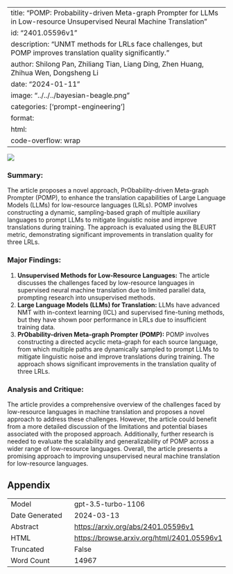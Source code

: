 
---
title: "POMP: Probability-driven Meta-graph Prompter for LLMs in Low-resource Unsupervised Neural Machine Translation"
id: "2401.05596v1"
description: "UNMT methods for LRLs face challenges, but POMP improves translation quality significantly."
author: Shilong Pan, Zhiliang Tian, Liang Ding, Zhen Huang, Zhihua Wen, Dongsheng Li
date: "2024-01-11"
image: "../../../bayesian-beagle.png"
categories: ['prompt-engineering']
format:
  html:
    code-overflow: wrap
---

![](../../../bayesian-beagle.png)

### **Summary:**
The article proposes a novel approach, PrObability-driven Meta-graph Prompter (POMP), to enhance the translation capabilities of Large Language Models (LLMs) for low-resource languages (LRLs). POMP involves constructing a dynamic, sampling-based graph of multiple auxiliary languages to prompt LLMs to mitigate linguistic noise and improve translations during training. The approach is evaluated using the BLEURT metric, demonstrating significant improvements in translation quality for three LRLs.

### Major Findings:
1. **Unsupervised Methods for Low-Resource Languages:** The article discusses the challenges faced by low-resource languages in supervised neural machine translation due to limited parallel data, prompting research into unsupervised methods.
2. **Large Language Models (LLMs) for Translation:** LLMs have advanced NMT with in-context learning (ICL) and supervised fine-tuning methods, but they have shown poor performance in LRLs due to insufficient training data.
3. **PrObability-driven Meta-graph Prompter (POMP):** POMP involves constructing a directed acyclic meta-graph for each source language, from which multiple paths are dynamically sampled to prompt LLMs to mitigate linguistic noise and improve translations during training. The approach shows significant improvements in the translation quality of three LRLs.

### Analysis and Critique:
The article provides a comprehensive overview of the challenges faced by low-resource languages in machine translation and proposes a novel approach to address these challenges. However, the article could benefit from a more detailed discussion of the limitations and potential biases associated with the proposed approach. Additionally, further research is needed to evaluate the scalability and generalizability of POMP across a wider range of low-resource languages. Overall, the article presents a promising approach to improving unsupervised neural machine translation for low-resource languages.

## Appendix

|          |          |
|----------|----------|
| Model     | gpt-3.5-turbo-1106       |
| Date Generated     | 2024-03-13       |
| Abstract | [https://arxiv.org/abs/2401.05596v1](https://arxiv.org/abs/2401.05596v1)        |
| HTML     | [https://browse.arxiv.org/html/2401.05596v1](https://browse.arxiv.org/html/2401.05596v1)       |
| Truncated       | False       |
| Word Count       | 14967       |